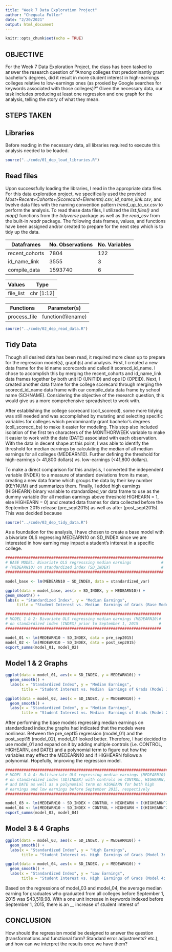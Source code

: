 ```yaml
---
title: "Week 7 Data Exploration Project"
author: "Chequala Fuller"
date: "2/20/2021"
output: html_document
---
```


```r
knitr::opts_chunk$set(echo = TRUE)
```

## OBJECTIVE
For the Week 7 Data Exploration Project, the class has been tasked to answer the research question of "Among colleges that predominantly grant bachelor’s degrees, did it result in more student interest in high-earnings colleges relative to low-earnings ones (as proxied by Google searches for keywords associated with those colleges)?" Given the necessary data, our task includes producing at least one regression and one graph for the analysis, telling the story of what they mean.


## STEPS TAKEN

## Libraries

Before reading in the necessary data, all libraries required to execute this analysis needed to be loaded. 

```r
source("../code/01_dep_load_libraries.R")
```

## Read files

Upon successfully loading the libraries, I read in the appropriate data files. For this data exploration project, we specifically used the provided _Most+Recent+Cohorts+(Scorecard+Elements).csv_, _id_name_link.csv_, and twelve data files with the naming convention pattern _trend_up_to_xx.csv_ to perform the analysis.  To read these data files, I utilized the _list.files()_ and _map()_ functions from the _tidyverse_ package as well as the _read_csv_ from the built-in _readr_ package. The following data frames, values, and functions have been assigned and/or created to prepare for the next step which is to tidy up the data.


Dataframes         | No. Observations | No. Variables
------------------ | ---------------- | -------------
recent_cohorts     | 7804             | 122
id_name_link       | 3555             | 3
compile_data       | 1593740          | 6

Values             | Type
------------------ | ----------------
file_list          | chr [1:12]

Functions          | Parameter(s)
------------------ | ----------------
process_file       | function(filename)


```r
source("../code/02_dep_read_data.R")
```


## Tidy Data

Though all desired data has been read, it required more clean up to prepare for the regression model(s), graph(s) and analysis. First, I created a new data frame for the id name scorecards and called it scorecd_id_name. I chose to accomplish this by merging the recent_cohorts and id_name_link data frames together by both unit ID (UNITID) and ope ID (OPEID). Next, I created another data frame for the college scorecard through merging the scorecd_id_name data frame with our compile_data data frame by school name (SCHNAME). Considering the objective of the research question, this would give us a more comprehensive spreadsheet to work with.

After establishing the college scorecard (coll_scorecd), some more tidying was still needed and was accomplished by mutating and selecting specific variables for colleges which perdominantly grant bachelor's degrees (coll_scorecd_bs) to make it easier for modeling. This step also included isolation of the first ten characters of the MONTHORWEEK variable to make it easier to work with the date (DATE) associated with each observation. With the data in decent shape at this point, I was able to identify the threshold for median earnings by calculating the median of all median earnings for all colleges (MEDEARN10). Further defining the threshold for high-earnings (> 41,800 dollars) vs. low-earnings (<41,800 dollars).

To make a direct comparison for this analysis, I converted the independent variable (INDEX) to a measure of standard deviations from its mean, creating a new data frame which groups the data by their key number (KEYNUM) and summarizes them. Finally, I added high earnings (HIGHEARN) binary variable to standardized_var data frame to use as the dummy variable (for all median earnings above threshold HIGHEARN = 1, else HIGHEARN = 0) and created data frames for data collected before the September 2015 release (pre_sept2015) as well as after (post_sept2015). This was decided because 


```r
source("../code/03_dep_tidy_data.R")
```

As a  foundation for the analysis, I have chosen to create a base model with a bivariate OLS
regressing MEDEARN10 on SD_INDEX since we are interested in how earning may impact a student's intterest in a specific college.

```r
#####################################################################
# BASE MODEL: Bivariate OLS regresssing median earnings             #
# (MEDEARN10) on standardized index (SD_INDEX)                      #                  
#####################################################################

model_base <- lm(MEDEARN10 ~ SD_INDEX, data = standardized_var)

ggplot(data = model_base, aes(x = SD_INDEX, y = MEDEARN10)) + 
geom_smooth() + 
labs(x = "Standardized Index", y = "Median Earnings",
     title = "Student Interest vs. Median  Earnings of Grads (Base Model)")
```


```r
####################################################################
# MODEL 1 & 2: Bivariate OLS regressing median earnings (MEDEARN10)#
# on standardized index (INDEX) prior to September 1, 2015         #
####################################################################

model_01 <- lm(MEDEARN10 ~ SD_INDEX, data = pre_sep2015)
model_02 <- lm(MEDEARN10 ~ SD_INDEX, data = post_sep2015) 
export_summs(model_01, model_02)
```
## Model 1 & 2 Graphs
```r
ggplot(data = model_01, aes(x = SD_INDEX, y = MEDEARN10)) +
  geom_smooth() + 
  labs(x = "Standardized Index", y = "Median Earnings",
       title = "Student Interest vs. Median  Earnings of Grads (Model 1: Before Sept 2015)")

ggplot(data = model_02, aes(x = SD_INDEX, y = MEDEARN10)) +
  geom_smooth() + 
  labs(x = "Standardized Index", y = "Median Earnings",
       title = "Student Interest vs. Median  Earnings of Grads (Model 2: After Sept 2015)")
```

After performing the base models regressing median earnings on standardized index,the graphs had indicated that the models were nonlinear. Between the pre_sept15 regression (model_01) and the post_sept15 (model_02), model_01 looked better. Therefore, I had decided to use model_01 and expand on it by adding multiple controls (i.e. CONTROL, HIGHEARN, and DATE) and a polynomial term to figure out how the variables may effect the MEDEARN10 and if HIGHEARN follows a polynomial. Hopefully, improving the regression model.

```r
########################################################################
# MODEL 3 & 4: Multivariate OLS regressing median earnings (MEDEARN10) #
# on standardized index (SD)INDEX) with controls on CONTROL, HIGHEARN, #
# and DATE as well as a polynomial term on HIGHEARN for both high      #
# earnings and low earnings before September 2015, respectively        #
########################################################################

model_03 <- lm(MEDEARN10 ~ SD_INDEX + CONTROL + HIGHEARN + I(HIGHEARN^2) + DATE, data = highearn_presept2015)
model_04 <- lm(MEDEARN10 ~ SD_INDEX + CONTROL + HIGHEARN + I(HIGHEARN^2) + DATE, data = lowearn_presept2015)
export_summs(model_03, model_04)

```
## Model 3 & 4 Graphs

```r
ggplot(data = model_03, aes(x = SD_INDEX, y = MEDEARN10)) +
  geom_smooth() + 
  labs(x = "Standardized Index", y = "High Earnings",
       title = "Student Interest vs. High  Earnings of Grads (Model 3: Before Sept 2015)")

ggplot(data = model_04, aes(x = SD_INDEX, y = MEDEARN10)) +
  geom_smooth() + 
  labs(x = "Standardized Index", y = "Low Earnings",
       title = "Student Interest vs. High  Earnings of Grads (Model 4: Before Sept 2015)")
```
Based on the regressions of model_03 and model_04, the average median earning for graduates who graduated from all colleges before September 1, 2015 was $43,519.98. With a one unit increase in keywords indexed before September 1, 2015, there is an __ increase of student interest of 

## CONCLUSION

How should the regression model be designed to answer the question           (transformations and functional form? Standard error adjustments?          etc.), and how can we interpret the results once we have them?



